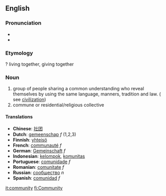 ==English==
===Pronunciation===
*{{IPA|/k(ə)ˈmjunəti/}}
*{{audio|en-us-community.ogg|Audio (US)}}

===Etymology===
? living together, giving together

===Noun===

# group of people sharing a common understanding who reveal themselves by using the same language, manners, tradition and law. ( see [[civilization]])
# commune or residential/religious collective

====Translations====
*'''Chinese''': [[社团]]
*'''Dutch''': [[gemeenschap]] ''f'' (1,2,3)
*'''Finnish''': [[yhteisö]]
*'''French''': [[communauté]] ''f''
*'''German''': [[Gemeinschaft]] ''f''
*'''Indonesian''': [[kelompok]], [[komunitas]]
*'''Portuguese''': [[comunidade]] ''f''
*'''Romanian''': [[comunitate]] ''f''
*'''Russian''': [[:ru:сообщество|сообщество]] ''n''
*'''Spanish''': [[comunidad]] ''f''

[[it:community]]
[[fi:Community]]